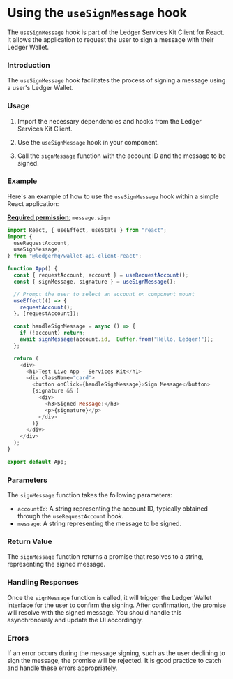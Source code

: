 # Using the `useSignMessage` hook

The `useSignMessage` hook is part of the Ledger Services Kit Client for React. It allows the application to request the user to sign a message with their Ledger Wallet.

### Introduction

The `useSignMessage` hook facilitates the process of signing a message using a user's Ledger Wallet.

### Usage

1. Import the necessary dependencies and hooks from the Ledger Services Kit Client.

2. Use the `useSignMessage` hook in your component.

3. Call the `signMessage` function with the account ID and the message to be signed.

### Example

Here's an example of how to use the `useSignMessage` hook within a simple React application:

[**Required permission**:](https://developers.ledger.com/docs/ledger-live/discover/guides/wallet-api/appendix/manifest#permissions)
   `message.sign`

```javascript
import React, { useEffect, useState } from "react";
import {
  useRequestAccount,
  useSignMessage,
} from "@ledgerhq/wallet-api-client-react";

function App() {
  const { requestAccount, account } = useRequestAccount();
  const { signMessage, signature } = useSignMessage();

  // Prompt the user to select an account on component mount
  useEffect(() => {
    requestAccount();
  }, [requestAccount]);

  const handleSignMessage = async () => {
    if (!account) return;
    await signMessage(account.id,  Buffer.from("Hello, Ledger!"));
  };

  return (
    <div>
      <h1>Test Live App - Services Kit</h1>
      <div className="card">
        <button onClick={handleSignMessage}>Sign Message</button>
        {signature && (
          <div>
            <h3>Signed Message:</h3>
            <p>{signature}</p>
          </div>
        )}
      </div>
    </div>
  );
}

export default App;
```

### Parameters

The `signMessage` function takes the following parameters:

- `accountId`: A string representing the account ID, typically obtained through the `useRequestAccount` hook.
- `message`: A string representing the message to be signed.

### Return Value

The `signMessage` function returns a promise that resolves to a string, representing the signed message.

### Handling Responses

Once the `signMessage` function is called, it will trigger the Ledger Wallet interface for the user to confirm the signing. After confirmation, the promise will resolve with the signed message. You should handle this asynchronously and update the UI accordingly.

### Errors

If an error occurs during the message signing, such as the user declining to sign the message, the promise will be rejected. It is good practice to catch and handle these errors appropriately.